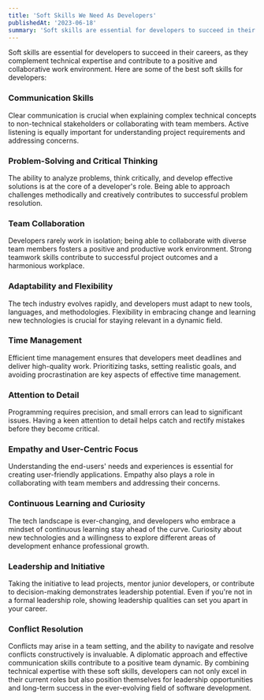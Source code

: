 ```yaml
---
title: 'Soft Skills We Need As Developers'
publishedAt: '2023-06-18'
summary: 'Soft skills are essential for developers to succeed in their careers'
---
```


Soft skills are essential for developers to succeed in their careers, as they complement technical expertise and
contribute to a positive and collaborative work environment. Here are some of the best soft skills for developers:

### Communication Skills

Clear communication is crucial when explaining complex technical concepts to non-technical stakeholders or collaborating with team members.
Active listening is equally important for understanding project requirements and addressing concerns.

### Problem-Solving and Critical Thinking

The ability to analyze problems, think critically, and develop effective solutions is at the core of a developer's role.
Being able to approach challenges methodically and creatively contributes to successful problem resolution.

### Team Collaboration

Developers rarely work in isolation; being able to collaborate with diverse team members fosters a positive and productive work environment.
Strong teamwork skills contribute to successful project outcomes and a harmonious workplace.

### Adaptability and Flexibility

The tech industry evolves rapidly, and developers must adapt to new tools, languages, and methodologies.
Flexibility in embracing change and learning new technologies is crucial for staying relevant in a dynamic field.

### Time Management

Efficient time management ensures that developers meet deadlines and deliver high-quality work.
Prioritizing tasks, setting realistic goals, and avoiding procrastination are key aspects of effective time management.

### Attention to Detail

Programming requires precision, and small errors can lead to significant issues.
Having a keen attention to detail helps catch and rectify mistakes before they become critical.

### Empathy and User-Centric Focus

Understanding the end-users' needs and experiences is essential for creating user-friendly applications.
Empathy also plays a role in collaborating with team members and addressing their concerns.

### Continuous Learning and Curiosity

The tech landscape is ever-changing, and developers who embrace a mindset of continuous learning stay ahead of the curve.
Curiosity about new technologies and a willingness to explore different areas of development enhance professional growth.

### Leadership and Initiative

Taking the initiative to lead projects, mentor junior developers, or contribute to decision-making demonstrates leadership potential.
Even if you're not in a formal leadership role, showing leadership qualities can set you apart in your career.

### Conflict Resolution

Conflicts may arise in a team setting, and the ability to navigate and resolve conflicts constructively is invaluable.
A diplomatic approach and effective communication skills contribute to a positive team dynamic.
By combining technical expertise with these soft skills, developers can not only excel in their current roles but also
position themselves for leadership opportunities and long-term success in the ever-evolving field of software development.
